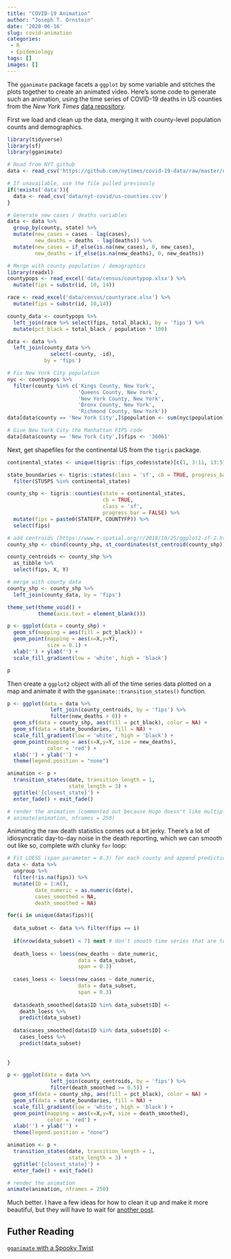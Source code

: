 ```yaml
---
title: "COVID-19 Animation"
author: "Joseph T. Ornstein"
date: '2020-06-16'
slug: covid-animation
categories: 
 - R
 - Epidemiology
tags: []
images: []
---
```


The `gganimate` package facets a `ggplot` by some variable and stitches the plots together to create an animated video. Here's some code to generate such an animation, using the time series of COVID-19 deaths in US counties from the *New York Times* [data repository](https://github.com/nytimes/covid-19-data).

First we load and clean up the data, merging it with county-level population counts and demographics.

```r

library(tidyverse) 
library(sf)
library(gganimate)

# Read from NYT github
data <- read_csv('https://github.com/nytimes/covid-19-data/raw/master/us-counties.csv')

# If unavailable, use the file pulled previously
if(!exists('data')){
  data <- read_csv('data/nyt-covid/us-counties.csv')
}

# Generate new cases / deaths variables
data <- data %>% 
  group_by(county, state) %>%
  mutate(new_cases = cases - lag(cases),
         new_deaths = deaths - lag(deaths)) %>% 
  mutate(new_cases = if_else(is.na(new_cases), 0, new_cases),
         new_deaths = if_else(is.na(new_deaths), 0, new_deaths))

# Merge with county population / demographics
library(readxl)
countypops <- read_excel('data/census/countypop.xlsx') %>% 
  mutate(fips = substr(id, 10, 14))

race <- read_excel('data/census/countyrace.xlsx') %>% 
  mutate(fips = substr(id, 10,14))

county_data <- countypops %>% 
  left_join(race %>% select(fips, total_black), by = 'fips') %>% 
  mutate(pct_black = total_black / population * 100)

data <- data %>% 
  left_join(county_data %>% 
              select(-county, -id), 
            by = 'fips') 

# Fix New York City population
nyc <- countypops %>% 
  filter(county %in% c('Kings County, New York',
                       'Queens County, New York',
                       'New York County, New York',
                       'Bronx County, New York',
                       'Richmond County, New York'))
data[data$county == 'New York City',]$population <- sum(nyc$population)

# Give New York City the Manhattan FIPS code
data[data$county == 'New York City',]$fips <- '36061'
```

Next, get shapefiles for the continental US from the `tigris` package.

```r

continental_states <- unique(tigris::fips_codes$state)[c(1, 3:11, 13:51)]

state_boundaries <- tigris::states(class = 'sf', cb = TRUE, progress_bar = FALSE) %>%
  filter(STUSPS %in% continental_states)

county_shp <- tigris::counties(state = continental_states,
                               cb = TRUE,
                               class = 'sf',
                               progress_bar = FALSE) %>% 
  mutate(fips = paste0(STATEFP, COUNTYFP)) %>% 
  select(fips)

# add centroids (https://www.r-spatial.org/r/2018/10/25/ggplot2-sf-2.html)
county_shp <- cbind(county_shp, st_coordinates(st_centroid(county_shp))) 

county_centroids <- county_shp %>% 
  as_tibble %>% 
  select(fips, X, Y)

# merge with county data
county_shp <- county_shp %>% 
  left_join(county_data, by = 'fips')

theme_set(theme_void() +
          theme(axis.text = element_blank()))

p <- ggplot(data = county_shp) +
  geom_sf(mapping = aes(fill = pct_black)) +
  geom_point(mapping = aes(x=X,y=Y), 
             size = 0.1) +
  xlab('') + ylab('') +
  scale_fill_gradient(low = 'white', high = 'black')

p
```

Then create a `ggplot2` object with all of the time series data plotted on a map and animate it with the `gganimate::transition_states()` function.

```r

p <- ggplot(data = data %>%
              left_join(county_centroids, by = 'fips') %>%
              filter(new_deaths > 0)) +
  geom_sf(data = county_shp, aes(fill = pct_black), color = NA) +
  geom_sf(data = state_boundaries, fill = NA) +
  scale_fill_gradient(low = 'white', high = 'black') +
  geom_point(mapping = aes(x=X,y=Y, size = new_deaths),
             color = 'red') +
  xlab('') + ylab('') +
  theme(legend.position = "none")

animation <- p + 
  transition_states(date, transition_length = 1,
                    state_length = 3) +
  ggtitle('{closest_state}') +
  enter_fade() + exit_fade()

# render the animation (commented out because Hugo doesn't like multiple gifs per page)
# animate(animation, nframes = 250) 

```

Animating the raw death statistics comes out a bit jerky. There's a lot of idiosyncratic day-to-day noise in the death reporting, which we can smooth out like so, complete with clunky `for` loop:


```r

# Fit LOESS (span parameter = 0.3) for each county and append predictions
data <- data %>% 
  ungroup %>% 
  filter(!is.na(fips)) %>% 
  mutate(ID = 1:n(),
         date_numeric = as.numeric(date),
         cases_smoothed = NA,
         death_smoothed = NA)

for(i in unique(data$fips)){
  
  data_subset <- data %>% filter(fips == i)
  
  if(nrow(data_subset) < 7) next # don't smooth time series that are too short
  
  death_loess <- loess(new_deaths ~ date_numeric, 
                       data = data_subset,
                       span = 0.3)
  
  cases_loess <- loess(new_cases ~ date_numeric,
                       data = data_subset,
                       span = 0.3)
  
  data$death_smoothed[data$ID %in% data_subset$ID] <- 
    death_loess %>% 
    predict(data_subset)
  
  data$cases_smoothed[data$ID %in% data_subset$ID] <- 
    cases_loess %>% 
    predict(data_subset)
  
  
}

p <- ggplot(data = data %>%
              left_join(county_centroids, by = 'fips') %>%
              filter(death_smoothed >= 0.5)) +
  geom_sf(data = county_shp, aes(fill = pct_black), color = NA) +
  geom_sf(data = state_boundaries, fill = NA) +
  scale_fill_gradient(low = 'white', high = 'black') +
  geom_point(mapping = aes(x=X,y=Y, size = death_smoothed),
             color = 'red') +
  xlab('') + ylab('') +
  theme(legend.position = "none")

animation <- p + 
  transition_states(date, transition_length = 1,
                    state_length = 3) +
  ggtitle('{closest_state}') +
  enter_fade() + exit_fade()

# render the animation
animate(animation, nframes = 250) 


```

Much better. I have a few ideas for how to clean it up and make it more beautiful, but they will have to wait for [another post](https://joeornstein.github.io/covid-animation-2).


## Futher Reading

[`gganimate` with a Spooky Twist](https://goodekat.github.io/presentations/2019-isugg-gganimate-spooky/slides.html#1)
